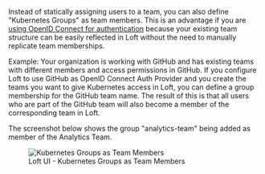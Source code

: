 Instead of statically assigning users to a team, you can also define "Kubernetes Groups" as team members. This is an advantage if you are [using OpenID Connect for authentication](../../getting-started/auth.mdx) because your existing team structure can be easily reflected in Loft without the need to manually replicate team memberships.

Example: Your organization is working with GitHub and has existing teams with different members and access permissions in GitHub. If you configure Loft to use GitHub as OpenID Connect Auth Provider and you create the teams you want to give Kubernetes access in Loft, you can define a group membership for the GitHub team name. The result of this is that all users who are part of the GitHub team will also become a member of the corresponding team in Loft.

The screenshot below shows the group "analytics-team" being added as member of the Analytics Team.

<figure class="frame">
  <img src="/docs/media/v1/ui/auth/team-group-member.png" alt="Kubernetes Groups as Team Members" />
  <figcaption>Loft UI - Kubernetes Groups as Team Members</figcaption>
</figure>

